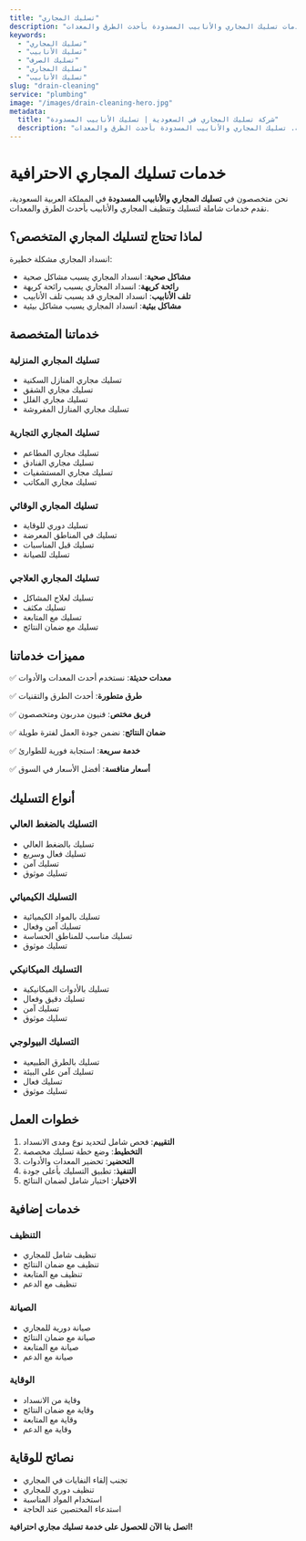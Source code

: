 ```yaml
---
title: "تسليك المجاري"
description: "خدمات تسليك المجاري والأنابيب المسدودة بأحدث الطرق والمعدات"
keywords:
  - "تسليك المجاري"
  - "تسليك الأنابيب"
  - "تسليك الصرف"
  - "تسليك المجاري"
  - "تسليك الأنابيب"
slug: "drain-cleaning"
service: "plumbing"
image: "/images/drain-cleaning-hero.jpg"
metadata:
  title: "شركة تسليك المجاري في السعودية | تسليك الأنابيب المسدودة"
  description: "أفضل شركة تسليك مجاري في السعودية. تسليك المجاري والأنابيب المسدودة بأحدث الطرق والمعدات."
---
```


# خدمات تسليك المجاري الاحترافية

نحن متخصصون في **تسليك المجاري والأنابيب المسدودة** في المملكة العربية السعودية، نقدم خدمات شاملة لتسليك وتنظيف المجاري والأنابيب بأحدث الطرق والمعدات.

## لماذا تحتاج لتسليك المجاري المتخصص؟

انسداد المجاري مشكلة خطيرة:

- **مشاكل صحية**: انسداد المجاري يسبب مشاكل صحية
- **رائحة كريهة**: انسداد المجاري يسبب رائحة كريهة
- **تلف الأنابيب**: انسداد المجاري قد يسبب تلف الأنابيب
- **مشاكل بيئية**: انسداد المجاري يسبب مشاكل بيئية

## خدماتنا المتخصصة

### تسليك المجاري المنزلية
- تسليك مجاري المنازل السكنية
- تسليك مجاري الشقق
- تسليك مجاري الفلل
- تسليك مجاري المنازل المفروشة

### تسليك المجاري التجارية
- تسليك مجاري المطاعم
- تسليك مجاري الفنادق
- تسليك مجاري المستشفيات
- تسليك مجاري المكاتب

### تسليك المجاري الوقائي
- تسليك دوري للوقاية
- تسليك في المناطق المعرضة
- تسليك قبل المناسبات
- تسليك للصيانة

### تسليك المجاري العلاجي
- تسليك لعلاج المشاكل
- تسليك مكثف
- تسليك مع المتابعة
- تسليك مع ضمان النتائج

## مميزات خدماتنا

✅ **معدات حديثة**: نستخدم أحدث المعدات والأدوات

✅ **طرق متطورة**: أحدث الطرق والتقنيات

✅ **فريق مختص**: فنيون مدربون ومتخصصون

✅ **ضمان النتائج**: نضمن جودة العمل لفترة طويلة

✅ **خدمة سريعة**: استجابة فورية للطوارئ

✅ **أسعار منافسة**: أفضل الأسعار في السوق

## أنواع التسليك

### التسليك بالضغط العالي
- تسليك بالضغط العالي
- تسليك فعال وسريع
- تسليك آمن
- تسليك موثوق

### التسليك الكيميائي
- تسليك بالمواد الكيميائية
- تسليك آمن وفعال
- تسليك مناسب للمناطق الحساسة
- تسليك موثوق

### التسليك الميكانيكي
- تسليك بالأدوات الميكانيكية
- تسليك دقيق وفعال
- تسليك آمن
- تسليك موثوق

### التسليك البيولوجي
- تسليك بالطرق الطبيعية
- تسليك آمن على البيئة
- تسليك فعال
- تسليك موثوق

## خطوات العمل

1. **التقييم**: فحص شامل لتحديد نوع ومدى الانسداد
2. **التخطيط**: وضع خطة تسليك مخصصة
3. **التحضير**: تحضير المعدات والأدوات
4. **التنفيذ**: تطبيق التسليك بأعلى جودة
5. **الاختبار**: اختبار شامل لضمان النتائج

## خدمات إضافية

### التنظيف
- تنظيف شامل للمجاري
- تنظيف مع ضمان النتائج
- تنظيف مع المتابعة
- تنظيف مع الدعم

### الصيانة
- صيانة دورية للمجاري
- صيانة مع ضمان النتائج
- صيانة مع المتابعة
- صيانة مع الدعم

### الوقاية
- وقاية من الانسداد
- وقاية مع ضمان النتائج
- وقاية مع المتابعة
- وقاية مع الدعم

## نصائح للوقاية

- تجنب إلقاء النفايات في المجاري
- تنظيف دوري للمجاري
- استخدام المواد المناسبة
- استدعاء المختصين عند الحاجة

**اتصل بنا الآن للحصول على خدمة تسليك مجاري احترافية!**
